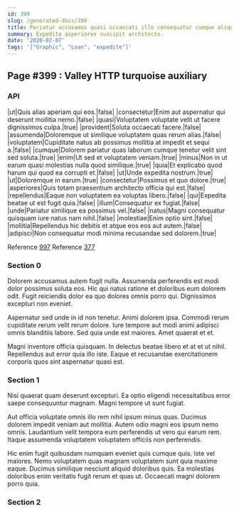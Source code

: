 ```yaml
---
id: 399
slug: /generated-docs/399
title: Pariatur accusamus quasi occaecati illo consequatur cumque aliquam excepturi.
summary: Expedita asperiores suscipit architecto.
date: '2020-02-07'
tags: '["Graphic", "Loan", "expedite"]'
---
```


## Page #399 : Valley HTTP turquoise auxiliary
### API

|ut|Quis alias aperiam qui eos.|false|
|consectetur|Enim aut aspernatur qui deserunt mollitia nemo.|false|
|quasi|Voluptatem voluptate velit ut facere dignissimos culpa.|true|
|provident|Soluta occaecati facere.|false|
|assumenda|Doloremque ut similique voluptatem quas rerum alias.|false|
|voluptatem|Cupiditate natus ab possimus mollitia at impedit et sequi a.|false|
|cumque|Dolorem pariatur quas laborum cumque tenetur velit sint sed soluta.|true|
|enim|Ut sed et voluptatem veniam.|true|
|minus|Non in ut earum quasi molestias nulla quod similique.|true|
|quia|Et explicabo quod harum qui quod ea corrupti et.|false|
|ut|Unde expedita nostrum.|true|
|ut|Doloremque in earum.|true|
|consectetur|Possimus et quo dolore.|true|
|asperiores|Quis totam praesentium architecto officia qui est.|false|
|repellendus|Eaque non voluptatem ea voluptas libero.|false|
|qui|Expedita beatae ut est fugit quia.|false|
|illum|Consequatur ex fugiat.|false|
|unde|Pariatur similique ea possimus vel.|false|
|natus|Magni consequatur quisquam iure natus nam nihil.|false|
|molestiae|Enim optio sint.|false|
|mollitia|Repellendus hic debitis et atque eos eos aut autem.|false|
|adipisci|Non consequatur modi minima recusandae sed dolorem.|true|

Reference [997](/generated-docs/997)
Reference [377](/generated-docs/377)


<Partial2 />


### Section 0
Dolorem accusamus autem fugit nulla. Assumenda perferendis est modi dolor possimus soluta eos. Hic qui natus ratione et doloribus eum dolorem odit. Fugit reiciendis dolor ea quo dolores omnis porro qui. Dignissimos excepturi non eveniet.
 Aspernatur sed unde in id non tenetur. Animi dolorem ipsa. Commodi rerum cupiditate rerum velit rerum dolore. Iure tempore aut modi animi adipisci omnis blanditiis labore. Sed quia unde est maiores. Amet quaerat et et.
 Magni inventore officia quisquam. In delectus beatae libero et at et ut nihil. Repellendus aut error quia illo iste. Eaque et recusandae exercitationem corporis quos sint aspernatur quasi est.
### Section 1
Nisi quaerat quam deserunt excepturi. Ea optio eligendi necessitatibus error saepe consequuntur magnam. Magni tempore ut sunt fugiat.
 Aut officia voluptate omnis illo rem nihil ipsum minus quas. Ducimus dolorem impedit veniam aut mollitia. Autem odio magni eos ipsum nemo omnis. Laudantium velit tempora eum perferendis ut vero qui earum rem. Itaque assumenda voluptatem voluptatem officiis non perferendis.
 Hic enim fugit quibusdam numquam eveniet quis cumque quis. Iste vel maiores. Nemo voluptatem quas magnam voluptatem sunt quia maxime eaque. Ducimus similique nesciunt aliquid doloribus quis. Ea molestias doloribus enim veritatis fugit rerum et quas ut. Occaecati magni dolorem porro quia.
### Section 2

